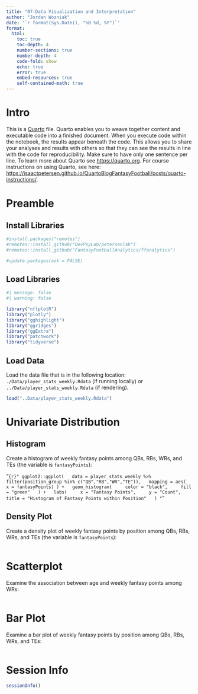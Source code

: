 ```yaml
---
title: "07-Data Visualization and Interpretation"
author: "Jordan Wozniak"
date: '`r format(Sys.Date(), "%B %d, %Y")`'
format:
  html:
    toc: true
    toc-depth: 4
    number-sections: true
    number-depth: 4
    code-fold: show
    echo: true
    error: true
    embed-resources: true
    self-contained-math: true
---
```


# Intro

This is a [Quarto](https://quarto.org) file.
Quarto enables you to weave together content and executable code into a finished document.
When you execute code within the notebook, the results appear beneath the code. 
This allows you to share your analyses and results with others so that they can see the results in line with the code for reproducibility.
Make sure to have only one sentence per line.
To learn more about Quarto see <https://quarto.org>.
For course instructions on using Quarto, see here: <https://isaactpetersen.github.io/QuartoBlogFantasyFootball/posts/quarto-instructions/>.

# Preamble

## Install Libraries

```r
#install.packages("remotes")
#remotes::install_github("DevPsyLab/petersenlab")
#remotes::install_github("FantasyFootballAnalytics/ffanalytics")

#update.packages(ask = FALSE)
```

## Load Libraries

```r
#| message: false
#| warning: false

library("nflplotR")
library("plotly")
library("gghighlight")
library("ggridges")
library("ggExtra")
library("patchwork")
library("tidyverse")
```

## Load Data

Load the data file that is in the following location: `./Data/player_stats_weekly.Rdata` (if running locally) or `../Data/player_stats_weekly.Rdata` (if rendering).

```r
load("..Data/player_stats_weekly.Rdata")
```

# Univariate Distribution

## Histogram

Create a histogram of weekly fantasy points among QBs, RBs, WRs, and TEs (the variable is `fantasyPoints`):

"```{r}"
ggplot2::ggplot(
  data = player_stats_weekly %>%
    filter(position_group %in% c("QB","RB","WR","TE")),
  mapping = aes(
    x = fantasyPoints)
) +
  geom_histogram(
    color = "black",
    fill = "green"
  ) +
  labs(
    x = "Fantasy Points",
    y = "Count",
    title = "Histogram of Fantasy Points within Position"
  )
"```"

## Density Plot

Create a density plot of weekly fantasy points by position among QBs, RBs, WRs, and TEs (the variable is `fantasyPoints`):

```r

```

# Scatterplot

Examine the association between age and weekly fantasy points among WRs:

```r

```

# Bar Plot

Examine a bar plot of weekly fantasy points by position among QBs, RBs, WRs, and TEs:

```r

```

# Session Info

```r
sessionInfo()
```
